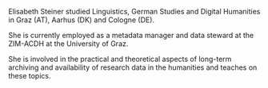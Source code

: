 Elisabeth Steiner studied Linguistics, German Studies and Digital Humanities in Graz (AT), Aarhus (DK) and Cologne (DE).

She is currently employed as a metadata manager and data steward at the ZIM-ACDH at the University of Graz.

She is involved in the practical and theoretical aspects of long-term archiving and availability of research data in the humanities and teaches on these topics.

